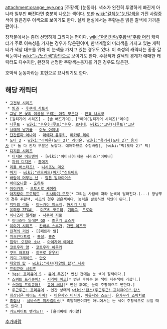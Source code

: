attachment:orange_eye.png
[주황색] [눈동자].
색소가 완전히 투명하게 빠진게 아니라 일부만 빠진다면 충분히 나오는 색이다. 또한 [[wiki:"갈색눈"눈/갈색]]을 가진 사람중 색이 밝은경우 이색으로 보이기도 한다. 실제 현실에서는 주황눈은 밝은 갈색에 가까운편이다. 

창작물에서는 좀더 선명하게 그려지는 편이다. [[wiki:"머리카락/주황색"주황 머리]] 캐릭터가 주로 이속성을 가지는 경우가 많은편이며, 한색계열의 머리색을 가지고 있는 캐릭터가 색상 대조를 위해 이 눈색을 가지고 있는 경우도 있다. 이 속성의 캐릭터는 종종 갈색눈이나 [[wiki:"눈/노란색"황안]]으로 보이기도 한다. 주황색과 갈색의 경계가 애매한 캐릭터도 다수지만, 완전히 선명한 주황색눈동자를 가진 경우도 많은편.

호박색 눈동자라는 표현으로 묘사되기도 한다.

== 해당 캐릭터 ==
 * [[고전부 시리즈]]
  * [[빙과]] - [[후쿠베 사토시]]
 * [[그날 본 꽃의 이름을 우리는 아직 모른다]] - [[안죠 나루코]]
 * [길티기어 시리즈] - [솔 배드가이], ["메이(길티기어 시리즈)"메이]
 * [[나루토]] - [[wiki:"후우(나루토)"후우]], [[츠나데]], [[wiki:"코난(나루토)"코난]]
 * [[너에게 닿기를]] - [[야노 아야네]]
 * [[단간론파 어나더]] - [[마에다 유우키]], [[메카루 레이]]
 * [[도타 2]] - [[wiki:"라이온(도타 2)" 라이온]], [[wiki:"용기사(도타 2)" 용기사]] [* 둘 다 흰자 부분은 노랗다. 애매하므로 수정바람], [wiki:"퍽(도타 2)" 퍽]
 * [[디지몬 시리즈]]
  * [[디지몬 어드벤처]] - [wiki:"이미나(디지몬 시리즈)"이미나]
  * [[파워 디지몬]] - [[홍예지]]
 * [[리틀 버스터즈!]] - [[니시조노 미오]]
 * [[마기]] - [[wiki:"신드바드(마기)"신드바드]]
 * [[바람이 머무는 난]] - [[랄튼 일라이어스]]
 * [[바이오니클]] - [[포하투]]
 * [[아이카츠]] - [[오토시로 세이라]]
 * [[아지랑이 프로젝트]] - [[키사라기 모모]][* 그리는 사람에 따라 눈색이 달라진다.(...) 왕냥푸의 경우 주황색, 시즈의 경우 검은색이다. 능력을 발동하면 적안이 된다.]
 * [[악마의 리들]] - [[이누카이 이스케]], [[하시리 니오]]
 * [[유희왕 ZEXAL]] - [[미즈키 코토리]], [[기라그]], [[드로와]]
 * [[이나즈마 일레븐]] - [[사쿠마 지로]]
  * [[이나즈마 일레븐 GO]] - [[츠루기 쿄스케]]
 * [[이야기 시리즈]] - [[칸바루 스루가]], [[가엔 이즈코]]
 * [[진격의 거인]] - [[페트라 랄]
 * [[치즈인더트랩]] - [[홍설]], [[홍준]]
 * [[침략! 오징어 소녀]] - [[아이자와 에이코]]
 * [[코토우라 양]] - [[코토우라 하루카]]
 * [[쿠드 와후타]] - [[히무로 유우키]]
 * [[키디 그레이드]] - [[안오]]
 * [[태양의 탑]] - [[wiki:"사샤(태양의 탑)" 사샤]]
 * [[프리큐어 시리즈]]
  * [[Yes! 프리큐어 5]] - [[큐어 루즈]][* 변신 전에는 눈 색이 갈색이다.]
  * [[스위트 프리큐어♪]] - [[시라베 아코]][* 변신 후에는 눈 색이 자주색에 가깝다.]
  * [[스마일 프리큐어!]] - [[큐어 써니]][* 변신 후에는 눈이 주황색으로 변한다.]
  * [[두근두근! 프리큐어]] - 인간 상태의 [[wiki:"란스(두근두근! 프리큐어)" 란스]]
 * [[회장님은 메이드 사마!]] - [[아유자와 미사키]], [[아유자와 스즈나]], [[유키무라 쇼이치로]]
 * [[흑집사]] - [[세바스찬 미카엘리스]][* 흑발적안이지만 애니에서는 눈 색이 주황색으로 보일 때도 있다.]
 * [[카드파이트 뱅가드!!]] - [올리비에 가이얄]

[[추가바람]]
